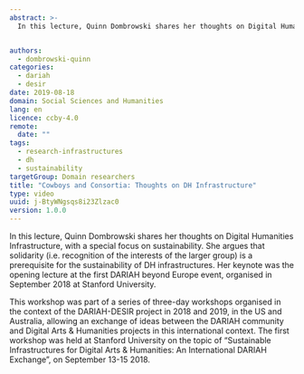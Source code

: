 ```yaml
---
abstract: >-
  In this lecture, Quinn Dombrowski shares her thoughts on Digital Humanities Infrastructure, with a special focus on sustainability. She argues that solidarity (i.e. recognition of the interests of the larger group) is a prerequisite for the sustainability of DH infrastructures.


authors:
  - dombrowski-quinn
categories:
  - dariah
  - desir
date: 2019-08-18
domain: Social Sciences and Humanities
lang: en
licence: ccby-4.0
remote:
  date: ""
tags:
  - research-infrastructures
  - dh
  - sustainability
targetGroup: Domain researchers
title: "Cowboys and Consortia: Thoughts on DH Infrastructure"
type: video
uuid: j-BtyWNgsqs8i23Zlzac0
version: 1.0.0
---
```


In this lecture, Quinn Dombrowski shares her thoughts on Digital Humanities Infrastructure, with a special focus on sustainability. She argues that solidarity (i.e. recognition of the interests of the larger group) is a prerequisite for the sustainability of DH infrastructures. Her keynote was the opening lecture at the first DARIAH beyond Europe event, organised in September 2018 at Stanford University.

This workshop was part of a series of three-day workshops organised in the context of the DARIAH-DESIR project in 2018 and 2019, in the US and Australia, allowing an exchange of ideas between the DARIAH community and Digital Arts & Humanities projects in this international context. The first workshop was held at Stanford University on the topic of “Sustainable Infrastructures for Digital Arts & Humanities: An International DARIAH Exchange”, on September 13-15 2018.

<VideoCard
  title="Cowboys and Consortia"
  subtitle="Thoughts on DH Infrastructure"
  id="0vkHutf_UxY"
  image="/assets/images/cms/resources/cowboys-and-consortia/dh-infrastructure.png"
/>
